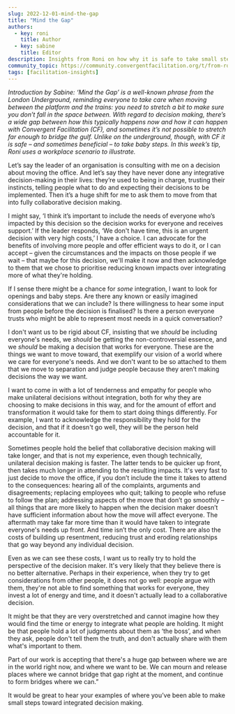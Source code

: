 ```yaml
---
slug: 2022-12-01-mind-the-gap
title: "Mind the Gap"
authors:
  - key: roni
    title: Author
  - key: sabine
    title: Editor
description: Insights from Roni on how why it is safe to take small steps when applying CF, illustrated by a workplace scenario.
community_topic: https://community.convergentfacilitation.org/t/from-roni-mind-the-gap/90
tags: [facilitation-insights]
---
```


*Introduction by Sabine: ‘Mind the Gap’ is a well-known phrase from the London Underground, reminding everyone to take care when moving between the platform and the trains: you need to stretch a bit to make sure you don’t fall in the space between. With regard to decision making, there’s a wide gap between how this typically happens now and how it can happen with Convergent Facilitation (CF), and sometimes it’s not possible to stretch far enough to bridge the gulf. Unlike on the underground, though, with CF it *is* safe – and sometimes beneficial – to take baby steps. In this week’s tip, Roni uses a workplace scenario to illustrate.*

<!--truncate-->

<ShareFacilitationInsight community_topic={frontMatter.community_topic}/>

Let’s say the leader of an organisation is consulting with me on a decision about moving the office. And let’s say they have never done any integrative decision-making in their lives: they’re used to being in charge, trusting their instincts, telling people what to do and expecting their decisions to be implemented. Then it’s a huge shift for me to ask them to move from that into fully collaborative decision making.

I might say, ‘I think it’s important to include the needs of everyone who’s impacted by this decision so the decision works for everyone and receives support.’ If the leader responds, ‘We don't have time, this is an urgent decision with very high costs,’ I have a choice. I can advocate for the benefits of involving more people and offer efficient ways to do it, or I can accept – given the circumstances and the impacts on those people if we wait – that maybe for this decision, we'll make it now and then acknowledge to them that we chose to prioritise reducing known impacts over integrating more of what they're holding.

If I sense there might be a chance for *some* integration, I want to look for openings and baby steps. Are there any known or easily imagined considerations that we can include? Is there willingness to hear some input from people before the decision is finalised? Is there a person everyone trusts who might be able to represent most needs in a quick conversation?

I don't want us to be rigid about CF, insisting that we *should* be including everyone's needs, we *should* be getting the non-controversial essence, and we *should* be making a decision that works for everyone. These are the things we want to move toward, that exemplify our vision of a world where we care for everyone's needs. And we don't want to be so attached to them that we move to separation and judge people because they aren’t making decisions the way we want.

I want to come in with a lot of tenderness and empathy for people who make unilateral decisions without integration, both for why they are choosing to make decisions in this way, and for the amount of effort and transformation it would take for them to start doing things differently. For example, I want to acknowledge the responsibility they hold for the decision, and that if it doesn't go well, they will be the person held accountable for it.

Sometimes people hold the belief that collaborative decision making will take longer, and that is not my experience, even though technically, unilateral decision making is faster. The latter tends to be quicker up front, then takes much longer in attending to the resulting impacts. It's very fast to just decide to move the office, if you don’t include the time it takes to attend to the consequences: hearing all of the complaints, arguments and disagreements; replacing employees who quit; talking to people who refuse to follow the plan; addressing aspects of the move that don’t go smoothly – all things that are more likely to happen when the decision maker doesn’t have sufficient information about how the move will affect everyone. The aftermath may take far more time than it would have taken to integrate everyone's needs up front. And time isn’t the only cost. There are also the costs of building up resentment, reducing trust and eroding relationships that go way beyond any individual decision.

Even as we can see these costs, I want us to really try to hold the perspective of the decision maker. It's very likely that they believe there is no better alternative. Perhaps in their experience, when they try to get considerations from other people, it does not go well: people argue with them, they're not able to find something that works for everyone, they invest a lot of energy and time, and it doesn't actually lead to a collaborative decision.

It might be that they are very overstretched and cannot imagine how they would find the time or energy to integrate what people are holding. It might be that people hold a lot of judgments about them as ‘the boss’, and when they ask, people don't tell them the truth, and don't actually share with them what's important to them.

Part of our work is accepting that there's a huge gap between where we are in the world right now, and where we want to be. We can mourn and release places where we cannot bridge that gap right at the moment, and continue to form bridges where we can.”

It would be great to hear your examples of where you’ve been able to make small steps toward integrated decision making.

